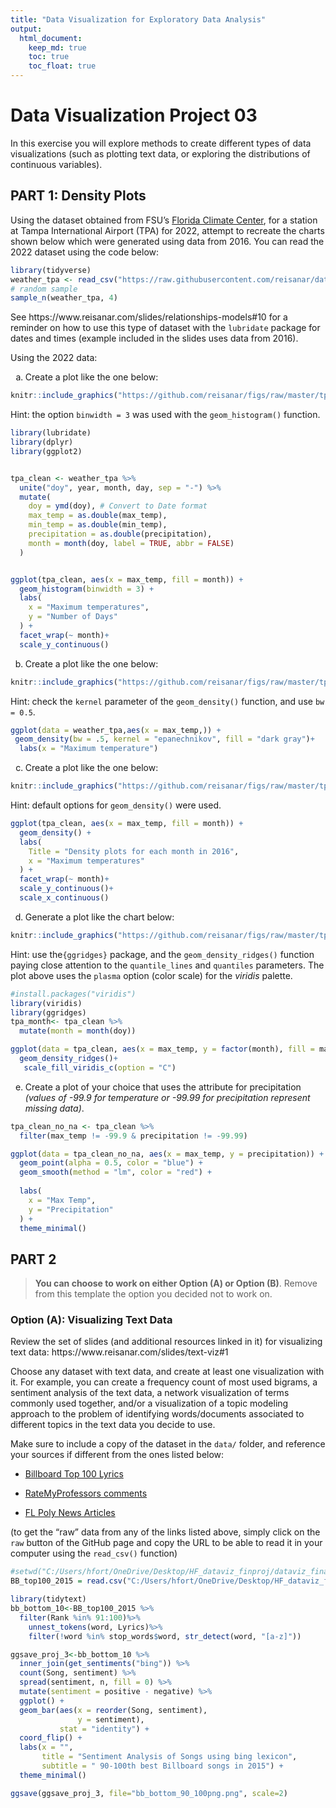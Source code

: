 ```yaml
---
title: "Data Visualization for Exploratory Data Analysis"
output: 
  html_document:
    keep_md: true
    toc: true
    toc_float: true
---
```


# Data Visualization Project 03


In this exercise you will explore methods to create different types of data visualizations (such as plotting text data, or exploring the distributions of continuous variables).


## PART 1: Density Plots

Using the dataset obtained from FSU's [Florida Climate Center](https://climatecenter.fsu.edu/climate-data-access-tools/downloadable-data), for a station at Tampa International Airport (TPA) for 2022, attempt to recreate the charts shown below which were generated using data from 2016. You can read the 2022 dataset using the code below: 

```r
library(tidyverse)
weather_tpa <- read_csv("https://raw.githubusercontent.com/reisanar/datasets/master/tpa_weather_2022.csv")
# random sample 
sample_n(weather_tpa, 4)
```

See https://www.reisanar.com/slides/relationships-models#10 for a reminder on how to use this type of dataset with the `lubridate` package for dates and times (example included in the slides uses data from 2016).

Using the 2022 data: 

(a) Create a plot like the one below:

```r
knitr::include_graphics("https://github.com/reisanar/figs/raw/master/tpa_max_temps_facet.png")
```

Hint: the option `binwidth = 3` was used with the `geom_histogram()` function.









```r
library(lubridate)
library(dplyr)
library(ggplot2)


tpa_clean <- weather_tpa %>%
  unite("doy", year, month, day, sep = "-") %>%
  mutate(
    doy = ymd(doy), # Convert to Date format
    max_temp = as.double(max_temp), 
    min_temp = as.double(min_temp),
    precipitation = as.double(precipitation),
    month = month(doy, label = TRUE, abbr = FALSE) 
  )


ggplot(tpa_clean, aes(x = max_temp, fill = month)) +
  geom_histogram(binwidth = 3) +
  labs(
    x = "Maximum temperatures",
    y = "Number of Days"
  ) +
  facet_wrap(~ month)+ 
  scale_y_continuous()
```


(b) Create a plot like the one below:

```r
knitr::include_graphics("https://github.com/reisanar/figs/raw/master/tpa_max_temps_density.png")
```

Hint: check the `kernel` parameter of the `geom_density()` function, and use `bw = 0.5`.

```r
ggplot(data = weather_tpa,aes(x = max_temp,)) +
 geom_density(bw = .5, kernel = "epanechnikov", fill = "dark gray")+
  labs(x = "Maximum temperature")
```


(c) Create a plot like the one below:

```r
knitr::include_graphics("https://github.com/reisanar/figs/raw/master/tpa_max_temps_density_facet.png")
```

Hint: default options for `geom_density()` were used.

```r
ggplot(tpa_clean, aes(x = max_temp, fill = month)) +
  geom_density() +
  labs(
    Title = "Density plots for each month in 2016",
    x = "Maximum temperatures"
  ) +
  facet_wrap(~ month)+ 
  scale_y_continuous()+
  scale_x_continuous()
```


(d) Generate a plot like the chart below:


```r
knitr::include_graphics("https://github.com/reisanar/figs/raw/master/tpa_max_temps_ridges_plasma.png")
```

Hint: use the`{ggridges}` package, and the `geom_density_ridges()` function paying close attention to the `quantile_lines` and `quantiles` parameters. The plot above uses the `plasma` option (color scale) for the _viridis_ palette.


```r
#install.packages("viridis")
library(viridis)
library(ggridges)
tpa_month<- tpa_clean %>%
  mutate(month = month(doy))

ggplot(data = tpa_clean, aes(x = max_temp, y = factor(month), fill = max_temp)) +
  geom_density_ridges()+
   scale_fill_viridis_c(option = "C")

```

(e) Create a plot of your choice that uses the attribute for precipitation _(values of -99.9 for temperature or -99.99 for precipitation represent missing data)_.

```r
tpa_clean_no_na <- tpa_clean %>%
  filter(max_temp != -99.9 & precipitation != -99.99)

ggplot(data = tpa_clean_no_na, aes(x = max_temp, y = precipitation)) +
  geom_point(alpha = 0.5, color = "blue") + 
  geom_smooth(method = "lm", color = "red") +  
 
  labs(
    x = "Max Temp",
    y = "Precipitation"
  ) +
  theme_minimal()
```




## PART 2 

> **You can choose to work on either Option (A) or Option (B)**. Remove from this template the option you decided not to work on. 


### Option (A): Visualizing Text Data

Review the set of slides (and additional resources linked in it) for visualizing text data: https://www.reisanar.com/slides/text-viz#1

Choose any dataset with text data, and create at least one visualization with it. For example, you can create a frequency count of most used bigrams, a sentiment analysis of the text data, a network visualization of terms commonly used together, and/or a visualization of a topic modeling approach to the problem of identifying words/documents associated to different topics in the text data you decide to use. 

Make sure to include a copy of the dataset in the `data/` folder, and reference your sources if different from the ones listed below:

- [Billboard Top 100 Lyrics](https://github.com/reisanar/datasets/blob/master/BB_top100_2015.csv)

- [RateMyProfessors comments](https://github.com/reisanar/datasets/blob/master/rmp_wit_comments.csv)

- [FL Poly News Articles](https://github.com/reisanar/datasets/blob/master/flpoly_news_SP23.csv)


(to get the "raw" data from any of the links listed above, simply click on the `raw` button of the GitHub page and copy the URL to be able to read it in your computer using the `read_csv()` function)
```r
#setwd("C:/Users/hfort/OneDrive/Desktop/HF_dataviz_finproj/dataviz_final_project/data")
BB_top100_2015 = read.csv("C:/Users/hfort/OneDrive/Desktop/HF_dataviz_finproj/dataviz_final_project/data/BB_top100_2015.csv")
```
```r
library(tidytext)
bb_bottom_10<-BB_top100_2015 %>% 
  filter(Rank %in% 91:100)%>%
    unnest_tokens(word, Lyrics)%>%
    filter(!word %in% stop_words$word, str_detect(word, "[a-z]"))
```

```r
ggsave_proj_3<-bb_bottom_10 %>%
  inner_join(get_sentiments("bing")) %>%
  count(Song, sentiment) %>%
  spread(sentiment, n, fill = 0) %>%
  mutate(sentiment = positive - negative) %>% 
  ggplot() + 
  geom_bar(aes(x = reorder(Song, sentiment), 
               y = sentiment), 
           stat = "identity") + 
  coord_flip() + 
  labs(x = "", 
       title = "Sentiment Analysis of Songs using bing lexicon", 
       subtitle = " 90-100th best Billboard songs in 2015") + 
  theme_minimal()
```
```r
ggsave(ggsave_proj_3, file="bb_bottom_90_100png.png", scale=2)
```



